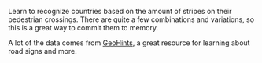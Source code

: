 
Learn to recognize countries based on the amount of stripes on their pedestrian crossings. There are quite a few combinations and variations, so this is a great way to commit them to memory.

A lot of the data comes from [GeoHints](https://geohints.com/meta/signs/pedestrian), a great resource for learning about road signs and more.

<GroupPinSettings slug="european-pedestrians" store="europeanPedestrians" />
